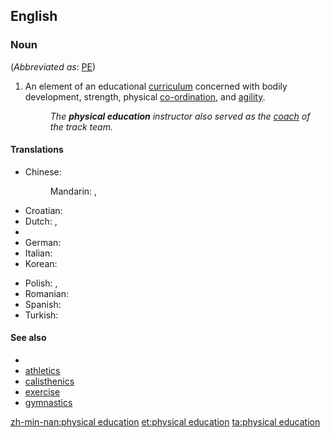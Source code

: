 ==English==

===Noun===
{{en-noun|sg=[[physical]] [[education]]|-}} (''Abbreviated as'': [[PE]])

# An element of an educational [[curriculum]] concerned with bodily development, strength, physical [[co-ordination]], and [[agility]].
#: ''The '''physical education''' instructor also served as the [[coach]] of the track team.''

====Translations====
{{trans-top|curriculum component}}
* Chinese:
*: Mandarin: {{t|zh|體育|sc=Hani}}, {{t|zh|体育|tr=tǐyù|sc=Hani}}
* Croatian: {{t|hr|tjelesni odgoj|m|alt=tjȅlesnī òdgoj}}
* Dutch: {{t|nl|lichamelijke opvoeding|f}}, {{t|nl|gymles|f}}
* {{trreq|Finnish}}
* German: {{t|de|Sportunterricht|m}}
* Italian: {{t|it|educazione fisica}}
* Korean: {{t+|ko|체육|tr=cheyuk|sc=Hang}}
{{trans-mid}}
* Polish: {{t|pl|wychowanie fizyczne|n}}, {{t|pl|w-f|m}}
* Romanian: {{t|ro|educație fizică|f}}
* Spanish: {{t|es|educación física}}
* Turkish: {{t|tr|beden eğitimi}}
{{trans-bottom}}

====See also====
* {{pedialite}}
* [[athletics]]
* [[calisthenics]]
* [[exercise]]
* [[gymnastics]]

[[zh-min-nan:physical education]]
[[et:physical education]]
[[ta:physical education]]